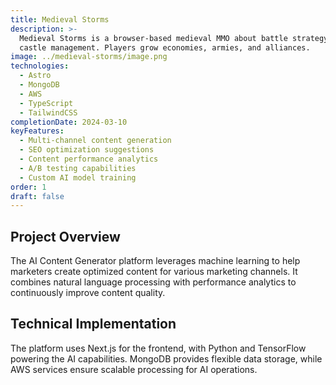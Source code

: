 ```yaml
---
title: Medieval Storms
description: >-
  Medieval Storms is a browser-based medieval MMO about battle strategy and
  castle management. Players grow economies, armies, and alliances.
image: ../medieval-storms/image.png
technologies:
  - Astro
  - MongoDB
  - AWS
  - TypeScript
  - TailwindCSS
completionDate: 2024-03-10
keyFeatures:
  - Multi-channel content generation
  - SEO optimization suggestions
  - Content performance analytics
  - A/B testing capabilities
  - Custom AI model training
order: 1
draft: false
---
```

## Project Overview

The AI Content Generator platform leverages machine learning to help marketers create optimized content for various marketing channels. It combines natural language processing with performance analytics to continuously improve content quality.

## Technical Implementation

The platform uses Next.js for the frontend, with Python and TensorFlow powering the AI capabilities. MongoDB provides flexible data storage, while AWS services ensure scalable processing for AI operations.
